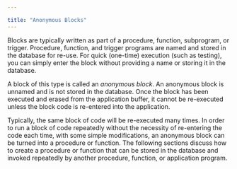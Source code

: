 ---

title: "Anonymous Blocks"
---

<div id="anonymous_blocks" class="registered_link"></div>

Blocks are typically written as part of a procedure, function, subprogram, or trigger. Procedure, function, and trigger programs are named and stored in the database for re-use. For quick (one-time) execution (such as testing), you can simply enter the block without providing a name or storing it in the database.

A block of this type is called an *anonymous block*. An anonymous block is unnamed and is not stored in the database. Once the block has been executed and erased from the application buffer, it cannot be re-executed unless the block code is re-entered into the application.

Typically, the same block of code will be re-executed many times. In order to run a block of code repeatedly without the necessity of re-entering the code each time, with some simple modifications, an anonymous block can be turned into a procedure or function. The following sections discuss how to create a procedure or function that can be stored in the database and invoked repeatedly by another procedure, function, or application program.